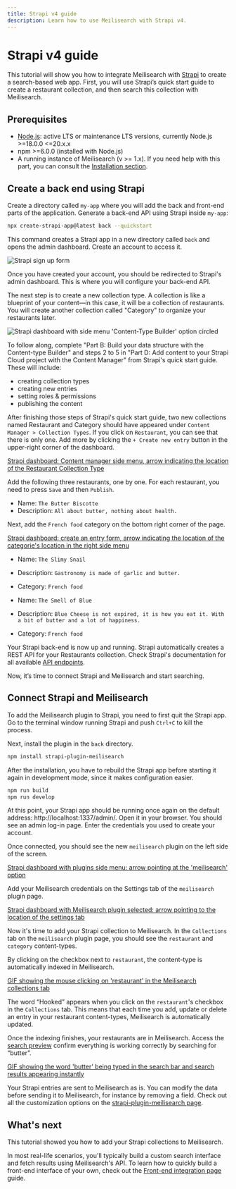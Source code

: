 ```yaml
---
title: Strapi v4 guide
description: Learn how to use Meilisearch with Strapi v4.
---
```


# Strapi v4 guide

This tutorial will show you how to integrate Meilisearch with [Strapi](https://strapi.io/) to create a search-based web app. First, you will use Strapi’s quick start guide to create a restaurant collection, and then search this collection with Meilisearch.

## Prerequisites

- [Node.js](https://nodejs.org/): active LTS or maintenance LTS versions, currently Node.js >=18.0.0 \<=20.x.x
- npm >=6.0.0 (installed with Node.js) 
- A running instance of Meilisearch (v >= 1.x). If you need help with this part, you can consult the [Installation section](/learn/getting_started/installation). 

## Create a back end using Strapi

Create a directory called `my-app` where you will add the back and front-end parts of the application. Generate a back-end API using Strapi inside `my-app`:

```bash
npx create-strapi-app@latest back --quickstart
```

This command creates a Strapi app in a new directory called `back` and opens the admin dashboard. Create an account to access it.

![Strapi sign up form](https://raw.githubusercontent.com/meilisearch/documentation/main/assets/images/strapi-v4/strapi-signup.png)

Once you have created your account, you should be redirected to Strapi's admin dashboard. This is where you will configure your back-end API.

The next step is to create a new collection type. A collection is like a blueprint of your content—in this case, it will be a collection of restaurants. You will create another collection called "Category" to organize your restaurants later.

![Strapi dashboard with side menu 'Content-Type Builder' option circled](https://raw.githubusercontent.com/meilisearch/documentation/main/assets/images/strapi-v4/strapi-dashboard.png)

To follow along, complete "Part B:  Build your data structure with the Content-type Builder" and steps 2 to 5 in "Part D: Add content to your Strapi Cloud project with the Content Manager" from Strapi's quick start guide. These will include:

- creating collection types
- creating new entries
- setting roles & permissions
- publishing the content

After finishing those steps of Strapi's quick start guide, two new collections named Restaurant and Category should have appeared under `Content Manager > Collection Types`. If you click on `Restaurant`, you can see that there is only one. Add more by clicking the `+ Create new entry` button in the upper-right corner of the dashboard.

[Strapi dashboard: Content manager side menu, arrow indicating the location of the Restaurant Collection Type](https://raw.githubusercontent.com/meilisearch/documentation/main/assets/images/strapi-v4/strapi-restaurant-content-type.png)

Add the following three restaurants, one by one. For each restaurant, you need to press `Save` and then `Publish`.

- Name: `The Butter Biscotte` 
- Description: `All about butter, nothing about health.`

Next, add the `French food` category on the bottom right corner of the page.

[Strapi dashboard: create an entry form, arrow indicating the location of the categorie's location in the right side menu](https://raw.githubusercontent.com/meilisearch/documentation/main/assets/images/strapi-v4/strapi-add-category.png)

- Name: `The Slimy Snail` 
- Description: `Gastronomy is made of garlic and butter.` 
- Category: `French food`

- Name: `The Smell of Blue` 
- Description: `Blue Cheese is not expired, it is how you eat it. With a bit of butter and a lot of happiness.` 
- Category: `French food`

Your Strapi back-end is now up and running. Strapi automatically creates a REST API for your Restaurants collection. Check Strapi's documentation for all available [API endpoints](https://strapi.io/documentation/developer-docs/latest/developer-resources/content-api/content-api.html#api-endpoints).

Now, it’s time to connect Strapi and Meilisearch and start searching.

## Connect Strapi and Meilisearch

To add the Meilisearch plugin to Strapi, you need to first quit the Strapi app. Go to the terminal window running Strapi and push `Ctrl+C` to kill the process.

Next, install the plugin in the `back` directory.

```bash
npm install strapi-plugin-meilisearch
```

After the installation, you have to rebuild the Strapi app before starting it again in development mode, since it makes configuration easier.

```bash
npm run build
npm run develop
```

At this point, your Strapi app should be running once again on the default address: http://localhost:1337/admin/. Open it in your browser. You should see an admin log-in page. Enter the credentials you used to create your account.

Once connected, you should see the new `meilisearch` plugin on the left side of the screen.

[Strapi dashboard with plugins side menu: arrow pointing at the 'meilisearch' option](https://raw.githubusercontent.com/meilisearch/documentation/main/assets/images/strapi-v4/strapi-meilisearch-plugin.png)

Add your Meilisearch credentials on the Settings tab of the `meilisearch` plugin page. 

[Strapi dashboard with Meilisearch plugin selected: arrow pointing to the location of the settings tab](https://raw.githubusercontent.com/meilisearch/documentation/main/assets/images/strapi-v4/strapi-meilisearch-credentials.png)

Now it's time to add your Strapi collection to Meilisearch. In the `Collections` tab on the `meilisearch` plugin page, you should see the `restaurant` and `category` content-types.

By clicking on the checkbox next to `restaurant`, the content-type is automatically indexed in Meilisearch.

[GIF showing the mouse clicking on 'restaurant' in the Meilisearch collections tab](https://raw.githubusercontent.com/meilisearch/documentation/main/assets/images/strapi-v4/add-collection-to-meilisearch.gif)

The word “Hooked” appears when you click on the `restaurant`'s checkbox in the `Collections` tab. This means that each time you add, update or delete an entry in your restaurant content-types, Meilisearch is automatically updated.

Once the indexing finishes, your restaurants are in Meilisearch. Access the [search preview](/learn/getting_started/search_preview) confirm everything is working correctly by searching for “butter”.

[GIF showing the word 'butter' being typed in the search bar and search results appearing instantly](https://raw.githubusercontent.com/meilisearch/documentation/main/assets/images/strapi-v4/strapi-search-preview.gif)

Your Strapi entries are sent to Meilisearch as is. You can modify the data before sending it to Meilisearch, for instance by removing a field. Check out all the customization options on the [strapi-plugin-meilisearch page](https://github.com/meilisearch/strapi-plugin-meilisearch/#-customization).

## What's next

This tutorial showed you how to add your Strapi collections to Meilisearch. 

In most real-life scenarios, you'll typically build a custom search interface and fetch results using Meilisearch's API. To learn how to quickly build a front-end interface of your own, check out the [Front-end integration page](https://www.meilisearch.com/docs/learn/front_end/front_end_integration) guide.
